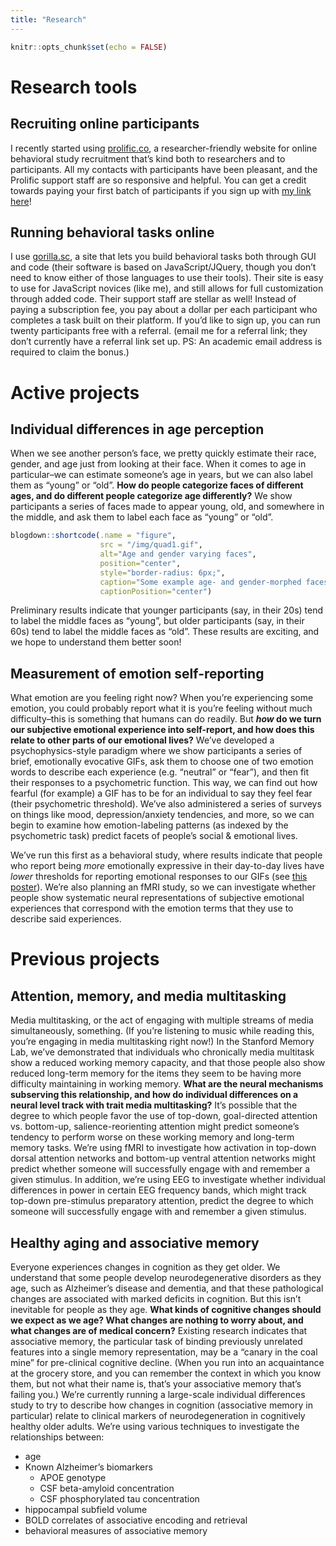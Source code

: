 ```yaml
---
title: "Research"
---
```


```r
knitr::opts_chunk$set(echo = FALSE)
```


# Research tools

## Recruiting online participants

I recently started using [prolific.co](https://prolific.co), a researcher-friendly website for online behavioral study recruitment that's kind both to researchers and to participants. All my contacts with participants have been pleasant, and the Prolific support staff are so responsive and helpful. You can get a credit towards paying your first batch of participants if you sign up with [my link here](https://www.prolific.co/r?ref=N8XQG222)!

## Running behavioral tasks online

I use [gorilla.sc](https://gorilla.sc/?utm_medium=referral&utm_source=monicathieu.com), a site that lets you build behavioral tasks both through GUI and code (their software is based on JavaScript/JQuery, though you don't need to know either of those languages to use their tools). Their site is easy to use for JavaScript novices (like me), and still allows for full customization through added code. Their support staff are stellar as well! Instead of paying a subscription fee, you pay about a dollar per each participant who completes a task built on their platform. If you'd like to sign up, you can run twenty participants free with a referral. (email me for a referral link; they don't currently have a referral link set up. PS: An academic email address is required to claim the bonus.)

# Active projects

## Individual differences in age perception

When we see another person’s face, we pretty quickly estimate their race, gender, and age just from looking at their face. When it comes to age in particular--we can estimate someone’s age in years, but we can also label them as “young” or “old”. **How do people categorize faces of different ages, and do different people categorize age differently?** We show participants a series of faces made to appear young, old, and somewhere in the middle, and ask them to label each face as “young” or “old”.

```r
blogdown::shortcode(.name = "figure",
                    src = "/img/quad1.gif",
                    alt="Age and gender varying faces",
                    position="center",
                    style="border-radius: 6px;",
                    caption="Some example age- and gender-morphed faces. (People don't actually see them animated in the study, just one at a time!)", 
                    captionPosition="center")
```


Preliminary results indicate that younger participants (say, in their 20s) tend to label the middle faces as “young”, but older participants (say, in their 60s) tend to label the middle faces as “old”. These results are exciting, and we hope to understand them better soon!

## Measurement of emotion self-reporting

What emotion are you feeling right now? When you're experiencing some emotion, you could probably report what it is you're feeling without much difficulty--this is something that humans can do readily. But **_how_ do we turn our subjective emotional experience into self-report, and how does this relate to other parts of our emotional lives?** We've developed a psychophysics-style paradigm where we show participants a series of brief, emotionally evocative GIFs, ask them to choose one of two emotion words to describe each experience (e.g. "neutral" or "fear"), and then fit their responses to a psychometric function. This way, we can find out how fearful (for example) a GIF has to be for an individual to say they feel fear (their psychometric threshold). We’ve also administered a series of surveys on things like mood, depression/anxiety tendencies, and more, so we can begin to examine how emotion-labeling patterns (as indexed by the psychometric task) predict facets of people's social & emotional lives.

We've run this first as a behavioral study, where results indicate that people who report being _more_ emotionally expressive in their day-to-day lives have _lower_ thresholds for reporting emotional responses to our GIFs (see [this poster](https://osf.io/ubxtm/)). We’re also planning an fMRI study, so we can investigate whether people show systematic neural representations of subjective emotional experiences that correspond with the emotion terms that they use to describe said experiences.

# Previous projects

## Attention, memory, and media multitasking

Media multitasking, or the act of engaging with multiple streams of media simultaneously, something. (If you're listening to music while reading this, you're engaging in media multitasking right now!) In the Stanford Memory Lab, we've demonstrated that individuals who chronically media multitask show a reduced working memory capacity, and that those people also show reduced long-term memory for the items they seem to be having more difficulty maintaining in working memory. **What are the neural mechanisms subserving this relationship, and how do individual differences on a neural level track with trait media multitasking?** It's possible that the degree to which people favor the use of top-down, goal-directed attention vs. bottom-up, salience-reorienting attention might predict someone's tendency to perform worse on these working memory and long-term memory tasks. We're using fMRI to investigate how activation in top-down dorsal attention networks and bottom-up ventral attention networks might predict whether someone will successfully engage with and remember a given stimulus. In addition, we're using EEG to investigate whether individual differences in power in certain EEG frequency bands, which might track top-down pre-stimulus preparatory attention, predict the degree to which someone will successfully engage with and remember a given stimulus.

## Healthy aging and associative memory

Everyone experiences changes in cognition as they get older. We understand that some people develop neurodegenerative disorders as they age, such as Alzheimer's disease and dementia, and that these pathological changes are associated with marked deficits in cognition. But this isn't inevitable for people as they age. **What kinds of cognitive changes should we expect as we age? What changes are nothing to worry about, and what changes are of medical concern?** Existing research indicates that associative memory, the particular task of binding previously unrelated features into a single memory representation, may be a "canary in the coal mine" for pre-clinical cognitive decline. (When you run into an acquaintance at the grocery store, and you can remember the context in which you know them, but not what their name is, that's your associative memory that's failing you.) We're currently running a large-scale individual differences study to try to describe how changes in cognition (associative memory in particular) relate to clinical markers of neurodegeneration in cognitively healthy older adults. We're using various techniques to investigate the relationships between:

- age
- Known Alzheimer's biomarkers
    - APOE genotype
    - CSF beta-amyloid concentration
    - CSF phosphorylated tau concentration
- hippocampal subfield volume
- BOLD correlates of associative encoding and retrieval
- behavioral measures of associative memory
